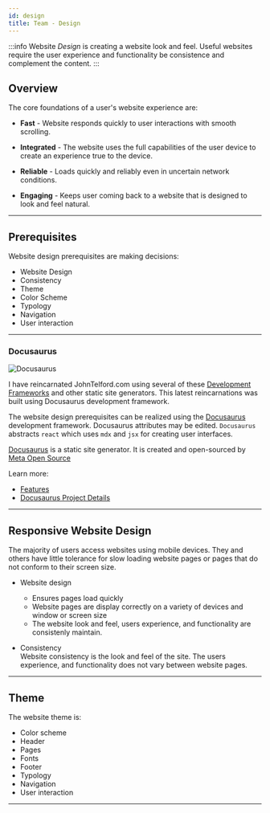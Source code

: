```yaml
---
id: design
title: Team - Design
---
```



:::info
Website *Design* is creating a website look and feel. Useful websites require the user experience and functionality be consistence and complement the content.
:::

## Overview

The core foundations of a user's website experience are:

- **Fast** - Website responds quickly to user interactions with smooth scrolling.

- **Integrated** - The website uses the full capabilities of the user device to create an experience true to the device.

- **Reliable** - Loads quickly and reliably even in uncertain network conditions.

- **Engaging** - Keeps user coming back to a website that is designed to look and feel natural.

---

## Prerequisites

Website design prerequisites are making decisions:

- Website Design
- Consistency
- Theme
- Color Scheme
- Typology
- Navigation
- User interaction
---

### Docusaurus

![Docusaurus](/img/docusauruslogo.png)

I have reincarnated JohnTelford.com using several of these [Development Frameworks](https://docusaurus.io/docs#comparison-with-other-tools) and other static site generators. This latest reincarnations was built using Docusaurus development framework.

The website design prerequisites can be realized using the [Docusaurus](https://docusaurus.io) development framework. Docusaurus attributes may be edited. `Docusaurus` abstracts `react` which uses `mdx` and `jsx` for creating user interfaces.

[Docusaurus](https://docusaurus.io/) is a static site generator. It is created and open-sourced by [Meta Open Source](https://opensource.fb.com/)

Learn more:
- [Features](https://docusaurus.io/docs#features)
- [Docusaurus Project Details](https://opensource.fb.com/projects/docusaurus)


---

## Responsive Website Design

The majority of users access websites using mobile devices. They and others have little tolerance for slow loading website pages or pages that do not conform to their screen size.

- Website design

  - Ensures pages load quickly
  - Website pages are display correctly on a variety of devices and window or screen size
  - The website look and feel, users experience, and functionality are consistenly maintain.

- Consistency  
  Website consistency is the look and feel of the site. The users experience, and functionality does not vary between website pages.

---

## Theme

The website theme is:

- Color scheme
- Header
- Pages
- Fonts
- Footer
- Typology
- Navigation
- User interaction

---
